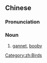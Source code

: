 {{also|塘鹅}}
==Chinese==
{{zh-forms|s=塘鹅}}

===Pronunciation===
{{zh-pron
|m=táng'é
|cat=n
}}

===Noun===
{{zh-noun}}

# [[gannet]], [[booby]]

[[Category:zh:Birds]]